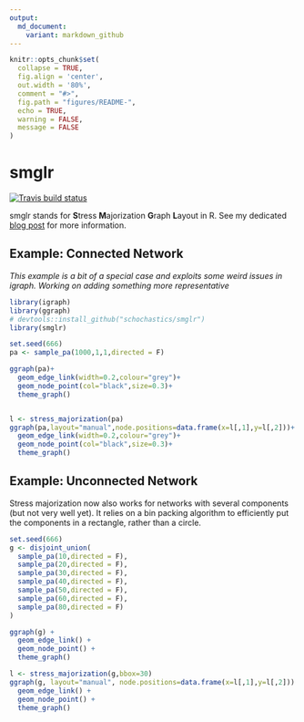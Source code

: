 ```yaml
---
output:
  md_document:
    variant: markdown_github
---
```


<!-- README.md is generated from README.Rmd. Please edit that file -->

```r
knitr::opts_chunk$set(
  collapse = TRUE,
  fig.align = 'center',
  out.width = '80%', 
  comment = "#>",
  fig.path = "figures/README-",
  echo = TRUE, 
  warning = FALSE, 
  message = FALSE
)
```

# smglr

[![Travis build status](https://travis-ci.org/schochastics/smglr.svg?branch=master)](https://travis-ci.org/schochastics/smglr)

smglr stands for **S**tress **M**ajorization **G**raph **L**ayout in R.
See my dedicated [blog post](http://blog.schochastics.net/post/stress-based-graph-layouts/) for more information.

## Example: Connected Network  

*This example is a bit of a special case and exploits some weird issues in igraph. Working on 
adding something more representative* 
```r
library(igraph)   
library(ggraph)   
# devtools::install_github("schochastics/smglr")
library(smglr)

set.seed(666)
pa <- sample_pa(1000,1,1,directed = F)

ggraph(pa)+
  geom_edge_link(width=0.2,colour="grey")+
  geom_node_point(col="black",size=0.3)+
  theme_graph()


l <- stress_majorization(pa)
ggraph(pa,layout="manual",node.positions=data.frame(x=l[,1],y=l[,2]))+
  geom_edge_link(width=0.2,colour="grey")+
  geom_node_point(col="black",size=0.3)+
  theme_graph()

```

## Example: Unconnected Network

Stress majorization now also works for networks with several components (but not very well yet). It relies 
on a bin packing algorithm to efficiently put the components in a rectangle, rather than a circle.

```r
set.seed(666)
g <- disjoint_union(
  sample_pa(10,directed = F),
  sample_pa(20,directed = F),
  sample_pa(30,directed = F),
  sample_pa(40,directed = F),
  sample_pa(50,directed = F),
  sample_pa(60,directed = F),
  sample_pa(80,directed = F)
)

ggraph(g) +
  geom_edge_link() +
  geom_node_point() +
  theme_graph()

l <- stress_majorization(g,bbox=30)
ggraph(g, layout="manual", node.positions=data.frame(x=l[,1],y=l[,2])) +
  geom_edge_link() +
  geom_node_point() +
  theme_graph()
```
